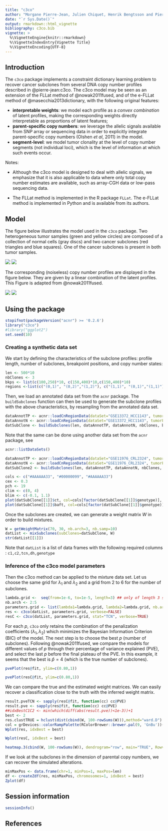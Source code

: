 ```yaml
---
title: "c3co"
author: "Morgane Pierre-Jean, Julien Chiquet, Henrik Bengtsson and Pierre Neuvial"
date: "`r Sys.Date()`"
output: rmarkdown::html_vignette
bibliography: c3co.bib
vignette: >
  %\VignetteEngine{knitr::rmarkdown}
  %\VignetteIndexEntry{Vignette Title}
  %\VignetteEncoding{UTF-8}
---
```


## Introduction

The `c3co` package implements a constraint dictionary learning problem to recover cancer subclones from several DNA copy number profiles described in @pierre-jean:c3co. The c3co model may be seen as an extension of the FLLat method of @nowak2011fused, and of the e-FLLat method of @masecchia2013dictionary, with the following original features:

* **interpretable weights**: we model each profile as a *convex combination* of latent profiles, making the corresponding weights directly interpretable as proportions of latent features;
* **parent-specific copy numbers**: we leverage the allelic signals available from SNP array or sequencing data in order to explicitly integrate parent-specific copy numbers (Olshen *et al*, 2011) in the model. 
* **segment-level**: we model tumor clonality at the level of copy number segments (not individual loci), which is the level of information at which such events occur.

Notes: 

* Although the c3co model is designed to deal with allelic signals, we emphasize that it is also applicable to data where only total copy number estimates are available, such as array-CGH data or low-pass sequencing data.

* The FLLat method is implemented in the R package `FLLat`. The e-FLLat method is implemented in Python and is available from its authors.

## Model 

The figure below illustrates the model used in the `c3co` package. Two heterogeneous tumor samples (green and yellow circles) are composed of a collection of normal cells (gray discs) and two cancer subclones (red triangles and blue squares). One of the cancer subclones is present in both tumor samples. 

![](img/features.png)
![](img/features2.png)

The corresponding (noiseless) copy number profiles are displayed in the figure below. They are given by a linear combination of the latent profiles. This Figure is adapted from @nowak2011fused.

![](img/model.png)
![](img/model2.png)


## Using the package
```r
stopifnot(packageVersion("acnr") >= '0.2.6')
library("c3co")
#library("ggplot2")
set.seed(10)
```

### Creating a synthetic data set

We start by defining the characteristics of the subclone profiles: profile length, number of subclones, breakpoint positions, and copy number states:

```r
len <- 500*10
nbClones <- 3
bkps <- list(c(100,250)*10, c(150,400)*10,c(150,400)*10)
regions <-list(c("(0,1)", "(0,2)","(1,2)"), c("(1,1)", "(0,1)","(1,1)"), c("(0,2)", "(0,1)","(1,1)"))
```

Then, we load an annotated data set from the `acnr` package.  The `buildSubclones` function can then be used to generate the subclone profiles with the above characteristics, by resampling from the annotated data set.

```r
dataAnnotTP <- acnr::loadCnRegionData(dataSet="GSE13372_HCC1143", tumorFraction=1)
dataAnnotN <- acnr::loadCnRegionData(dataSet="GSE13372_HCC1143", tumorFraction=0)
datSubClone <- buildSubclones(len, dataAnnotTP, dataAnnotN, nbClones, bkps, regions)
```
 
Note that the same can be done using another data set from the `acnr` package, see

```r
acnr::listDataSets()
```

 
```r
dataAnnotTP <- acnr::loadCnRegionData(dataSet="GSE11976_CRL2324", tumorFraction=1)
dataAnnotN <- acnr::loadCnRegionData(dataSet="GSE11976_CRL2324", tumorFraction=0)
datSubClone2 <- buildSubclones(len, dataAnnotTP, dataAnnotN, nbClones, bkps, regions)
```

```r
cols <- c("#AAAAAA33", "#00000099", "#AAAAAA33")
cex <- 0.3
pch <- 19 
clim <- c(0, 4)
blim <- c(-0.1, 1.1)
plot(datSubClone[[1]]$ct, col=cols[factor(datSubClone[[1]]$genotype)], cex=cex, pch=pch, ylab="TCN", ylim=clim, main="PSCN profile of one simulated subclone")
plot(datSubClone[[1]]$baft, col=cols[factor(datSubClone[[1]]$genotype)], cex=cex, pch=pch, ylab="BAF", ylim=blim)
```

Once the subclones are created, we can generate a weight matrix $W$ in order to build mixtures.

```r
W = getWeightMatrix(70, 30, nb.arch=3, nb.samp=10)
datList <- mixSubclones(subClones=datSubClone, W)
str(datList[[1]])
```

Note that `datList` is a list of data frames with the following required columns : `c1,c2,tcn,dh,genotype`

### Inference of the c3co model parameters

Then the c3co method can be applied to the mixture data set. Let us choose the same grid for $\lambda_1$ and $\lambda_2$ and a grid from 2 to 6 for the number of subclones.

```r
lambda.grid <-  seq(from=1e-6, to=1e-5, length=3) ## only of length 3 so that the vignette runs fast enough
nb.arch <- 2:5
parameters.grid <- list(lambda1=lambda.grid, lambda2=lambda.grid, nb.arch=nb.arch) 
res <- c3co(datList, parameters.grid, verbose=FALSE)
resC <- c3co(datList, parameters.grid, stat="TCN", verbose=TRUE)
```

For each $p$,  `c3co` only retains the combination of the penalization coefficients $(\lambda_1, \lambda_2)$ which minimizes the Bayesian Information Criterion (BIC) of the model. The next step is to choose the best $p$ (number of subclones). Following @nowak2011fused, we compare the models for different values of $p$ through their percentage of variance explained (PVE), and select the last $p$ before the final plateau of the PVE. In this example, it seems that the best is $\hat{p}=4$ (which is the true number of subclones).

```r
pvePlot(res@fit, ylim=c(0.80,1))
```

```r
pvePlot(resC@fit, ylim=c(0.80,1))
```

We can compare the true and the estimated weight matrices. We can easily recover a classification close to the truth with the inferred weight matrix. 

```r
result.pveTCN <- sapply(resC@fit, function(cc) cc@PVE)
result.pve <- sapply(res@fit, function(cc) cc@PVE)
##idxBestC1C2 <- min(which(diff(abs(result.pve))<1e-3))+1
best <- 2
res.clustTRUE = hclust(dist(cbind(W, 100-rowSums(W))),method="ward.D")
col = grDevices::colorRampPalette(RColorBrewer::brewer.pal(9, 'GnBu'))(100)
Wplot(res, idxBest = best)
```
```r
Wplot(resC, idxBest = best)
```
```r
heatmap.3(cbind(W, 100-rowSums(W)), dendrogram="row", main="TRUE", Rowv=as.dendrogram(res.clustTRUE), col=col,scale="none")
```


If we look at the subclones in the dimension of parental copy numbers, we can recover the simulated alterations.

```r
minMaxPos <- data.frame(chr=1, minPos=1, maxPos=len)
df <- createZdf(res, minMaxPos, chromosomes=1, idxBest = best)
Zplot(df)
```

## Session information

```r
sessionInfo()
```

## References


